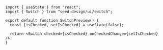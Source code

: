 ```tsx copy
import { useState } from "react";
import { Switch } from "seed-design/ui/switch";

export default function SwitchPreview() {
  const [isChecked, setIsChecked] = useState(false);

  return <Switch checked={isChecked} onCheckedChange={setIsChecked} />;
}

```
